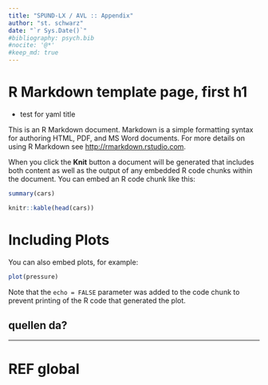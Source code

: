 ```yaml
---
title: "SPUND-LX / AVL :: Appendix"
author: "st. schwarz"
date: "`r Sys.Date()`"
#bibliography: psych.bib
#nocite: '@*'
#keep_md: true
---
```


# R Markdown template page, first h1
- test for yaml title

This is an R Markdown document. Markdown is a simple formatting syntax for authoring HTML, PDF, and MS Word documents. For more details on using R Markdown see <http://rmarkdown.rstudio.com>.

When you click the **Knit** button a document will be generated that includes both content as well as the output of any embedded R code chunks within the document. You can embed an R code chunk like this:

```r
summary(cars)
```

```r
knitr::kable(head(cars))
```
# Including Plots

You can also embed plots, for example:

```r
plot(pressure)
```

Note that the `echo = FALSE` parameter was added to the code chunk to prevent printing of the R code that generated the plot.

## quellen da?

-----
# REF global
<!--# REF
literature used and alii...   
-->

